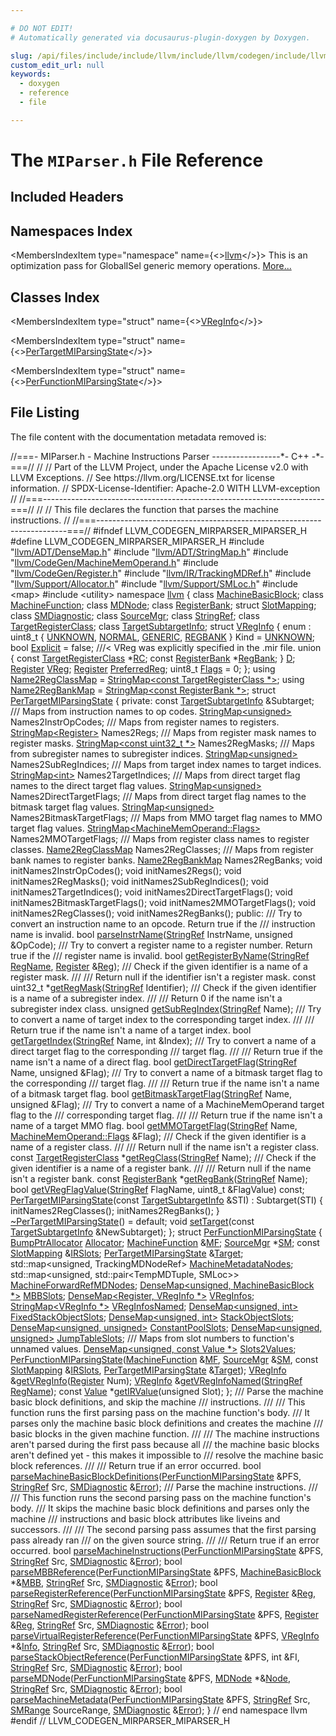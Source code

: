```yaml
---

# DO NOT EDIT!
# Automatically generated via docusaurus-plugin-doxygen by Doxygen.

slug: /api/files/include/include/llvm/include/llvm/codegen/include/llvm/codegen/mirparser/miparser-h
custom_edit_url: null
keywords:
  - doxygen
  - reference
  - file

---
```





# The `MIParser.h` File Reference

<DoxygenPage pluginConfig={pluginConfig}>



## Included Headers

<IncludesList>
<IncludesListItem
  filePath="llvm/ADT/DenseMap.h"
  permalink="/docs/api/files/include/include/llvm/include/llvm/adt/densemap-h"
  isLocal="true" />
<IncludesListItem
  filePath="llvm/ADT/StringMap.h"
  permalink="/docs/api/files/include/include/llvm/include/llvm/adt/stringmap-h"
  isLocal="true" />
<IncludesListItem
  filePath="llvm/CodeGen/MachineMemOperand.h"
  permalink="/docs/api/files/include/include/llvm/include/llvm/codegen/machinememoperand-h"
  isLocal="true" />
<IncludesListItem
  filePath="llvm/CodeGen/Register.h"
  permalink="/docs/api/files/include/include/llvm/include/llvm/codegen/register-h"
  isLocal="true" />
<IncludesListItem
  filePath="llvm/IR/TrackingMDRef.h"
  permalink="/docs/api/files/include/include/llvm/include/llvm/ir/trackingmdref-h"
  isLocal="true" />
<IncludesListItem
  filePath="llvm/Support/Allocator.h"
  permalink="/docs/api/files/include/include/llvm/include/llvm/support/allocator-h"
  isLocal="true" />
<IncludesListItem
  filePath="llvm/Support/SMLoc.h"
  permalink="/docs/api/files/include/include/llvm/include/llvm/support/smloc-h"
  isLocal="true" />
<IncludesListItem
  filePath="map"
  permalink=""
  isLocal="false" />
<IncludesListItem
  filePath="utility"
  permalink=""
  isLocal="false" />
</IncludesList>

## Namespaces Index

<MembersIndex>

<MembersIndexItem
  type="namespace"
  name={<><a href="/docs/api/namespaces/llvm">llvm</a></>}>
This is an optimization pass for GlobalISel generic memory operations. <a href="/docs/api/namespaces/llvm/#details">More...</a>
</MembersIndexItem>

</MembersIndex>

## Classes Index

<MembersIndex>

<MembersIndexItem
  type="struct"
  name={<><a href="/docs/api/structs/llvm/vreginfo">VRegInfo</a></>}>
</MembersIndexItem>

<MembersIndexItem
  type="struct"
  name={<><a href="/docs/api/structs/llvm/pertargetmiparsingstate">PerTargetMIParsingState</a></>}>
</MembersIndexItem>

<MembersIndexItem
  type="struct"
  name={<><a href="/docs/api/structs/llvm/perfunctionmiparsingstate">PerFunctionMIParsingState</a></>}>
</MembersIndexItem>

</MembersIndex>


## File Listing

The file content with the documentation metadata removed is:

<ProgramListing>

<Link id="l00001" /><CodeLine lineNumber="1"><Highlight kind="comment">//===- MIParser.h - Machine Instructions Parser -----------------&#42;- C++ -&#42;-===//</Highlight><Highlight kind="normal"></Highlight></CodeLine>
<Link id="l00002" /><CodeLine lineNumber="2"><Highlight kind="normal"></Highlight><Highlight kind="comment">//</Highlight><Highlight kind="normal"></Highlight></CodeLine>
<Link id="l00003" /><CodeLine lineNumber="3"><Highlight kind="normal"></Highlight><Highlight kind="comment">// Part of the LLVM Project, under the Apache License v2.0 with LLVM Exceptions.</Highlight><Highlight kind="normal"></Highlight></CodeLine>
<Link id="l00004" /><CodeLine lineNumber="4"><Highlight kind="normal"></Highlight><Highlight kind="comment">// See https://llvm.org/LICENSE.txt for license information.</Highlight><Highlight kind="normal"></Highlight></CodeLine>
<Link id="l00005" /><CodeLine lineNumber="5"><Highlight kind="normal"></Highlight><Highlight kind="comment">// SPDX-License-Identifier: Apache-2.0 WITH LLVM-exception</Highlight><Highlight kind="normal"></Highlight></CodeLine>
<Link id="l00006" /><CodeLine lineNumber="6"><Highlight kind="normal"></Highlight><Highlight kind="comment">//</Highlight><Highlight kind="normal"></Highlight></CodeLine>
<Link id="l00007" /><CodeLine lineNumber="7"><Highlight kind="normal"></Highlight><Highlight kind="comment">//===----------------------------------------------------------------------===//</Highlight><Highlight kind="normal"></Highlight></CodeLine>
<Link id="l00008" /><CodeLine lineNumber="8"><Highlight kind="normal"></Highlight><Highlight kind="comment">//</Highlight><Highlight kind="normal"></Highlight></CodeLine>
<Link id="l00009" /><CodeLine lineNumber="9"><Highlight kind="normal"></Highlight><Highlight kind="comment">// This file declares the function that parses the machine instructions.</Highlight><Highlight kind="normal"></Highlight></CodeLine>
<Link id="l00010" /><CodeLine lineNumber="10"><Highlight kind="normal"></Highlight><Highlight kind="comment">//</Highlight><Highlight kind="normal"></Highlight></CodeLine>
<Link id="l00011" /><CodeLine lineNumber="11"><Highlight kind="normal"></Highlight><Highlight kind="comment">//===----------------------------------------------------------------------===//</Highlight><Highlight kind="normal"></Highlight></CodeLine>
<Link id="l00012" /><CodeLine lineNumber="12"><Highlight kind="normal"></Highlight></CodeLine>
<Link id="l00013" /><CodeLine lineNumber="13"><Highlight kind="normal"></Highlight><Highlight kind="preprocessor">#ifndef LLVM&#95;CODEGEN&#95;MIRPARSER&#95;MIPARSER&#95;H</Highlight><Highlight kind="normal"></Highlight></CodeLine>
<Link id="l00014" /><CodeLine lineNumber="14"><Highlight kind="normal"></Highlight><Highlight kind="preprocessor">#define LLVM&#95;CODEGEN&#95;MIRPARSER&#95;MIPARSER&#95;H</Highlight><Highlight kind="normal"></Highlight></CodeLine>
<Link id="l00015" /><CodeLine lineNumber="15"><Highlight kind="normal"></Highlight></CodeLine>
<Link id="l00016" /><CodeLine lineNumber="16"><Highlight kind="normal"></Highlight><Highlight kind="preprocessor">#include &quot;<a href="/docs/api/files/include/include/llvm/include/llvm/adt/densemap-h">llvm/ADT/DenseMap.h</a>&quot;</Highlight><Highlight kind="normal"></Highlight></CodeLine>
<Link id="l00017" /><CodeLine lineNumber="17"><Highlight kind="normal"></Highlight><Highlight kind="preprocessor">#include &quot;<a href="/docs/api/files/include/include/llvm/include/llvm/adt/stringmap-h">llvm/ADT/StringMap.h</a>&quot;</Highlight><Highlight kind="normal"></Highlight></CodeLine>
<Link id="l00018" /><CodeLine lineNumber="18"><Highlight kind="normal"></Highlight><Highlight kind="preprocessor">#include &quot;<a href="/docs/api/files/include/include/llvm/include/llvm/codegen/machinememoperand-h">llvm/CodeGen/MachineMemOperand.h</a>&quot;</Highlight><Highlight kind="normal"></Highlight></CodeLine>
<Link id="l00019" /><CodeLine lineNumber="19"><Highlight kind="normal"></Highlight><Highlight kind="preprocessor">#include &quot;<a href="/docs/api/files/include/include/llvm/include/llvm/codegen/register-h">llvm/CodeGen/Register.h</a>&quot;</Highlight><Highlight kind="normal"></Highlight></CodeLine>
<Link id="l00020" /><CodeLine lineNumber="20"><Highlight kind="normal"></Highlight><Highlight kind="preprocessor">#include &quot;<a href="/docs/api/files/include/include/llvm/include/llvm/ir/trackingmdref-h">llvm/IR/TrackingMDRef.h</a>&quot;</Highlight><Highlight kind="normal"></Highlight></CodeLine>
<Link id="l00021" /><CodeLine lineNumber="21"><Highlight kind="normal"></Highlight><Highlight kind="preprocessor">#include &quot;<a href="/docs/api/files/include/include/llvm/include/llvm/support/allocator-h">llvm/Support/Allocator.h</a>&quot;</Highlight><Highlight kind="normal"></Highlight></CodeLine>
<Link id="l00022" /><CodeLine lineNumber="22"><Highlight kind="normal"></Highlight><Highlight kind="preprocessor">#include &quot;<a href="/docs/api/files/include/include/llvm/include/llvm/support/smloc-h">llvm/Support/SMLoc.h</a>&quot;</Highlight><Highlight kind="normal"></Highlight></CodeLine>
<Link id="l00023" /><CodeLine lineNumber="23"><Highlight kind="normal"></Highlight><Highlight kind="preprocessor">#include &lt;map&gt;</Highlight><Highlight kind="normal"></Highlight></CodeLine>
<Link id="l00024" /><CodeLine lineNumber="24"><Highlight kind="normal"></Highlight><Highlight kind="preprocessor">#include &lt;utility&gt;</Highlight><Highlight kind="normal"></Highlight></CodeLine>
<Link id="l00025" /><CodeLine lineNumber="25"><Highlight kind="normal"></Highlight></CodeLine>
<Link id="l00026" /><CodeLine lineNumber="26"><Highlight kind="normal"></Highlight><Highlight kind="keyword">namespace </Highlight><Highlight kind="normal"><a href="/docs/api/namespaces/llvm">llvm</a> &#123;</Highlight></CodeLine>
<Link id="l00027" /><CodeLine lineNumber="27"><Highlight kind="normal"></Highlight></CodeLine>
<Link id="l00028" /><CodeLine lineNumber="28"><Highlight kind="normal"></Highlight><Highlight kind="keyword">class </Highlight><Highlight kind="normal"><a href="/docs/api/classes/llvm/machinebasicblock">MachineBasicBlock</a>;</Highlight></CodeLine>
<Link id="l00029" /><CodeLine lineNumber="29"><Highlight kind="normal"></Highlight><Highlight kind="keyword">class </Highlight><Highlight kind="normal"><a href="/docs/api/classes/llvm/machinefunction">MachineFunction</a>;</Highlight></CodeLine>
<Link id="l00030" /><CodeLine lineNumber="30"><Highlight kind="normal"></Highlight><Highlight kind="keyword">class </Highlight><Highlight kind="normal"><a href="/docs/api/classes/llvm/mdnode">MDNode</a>;</Highlight></CodeLine>
<Link id="l00031" /><CodeLine lineNumber="31"><Highlight kind="normal"></Highlight><Highlight kind="keyword">class </Highlight><Highlight kind="normal"><a href="/docs/api/classes/llvm/registerbank">RegisterBank</a>;</Highlight></CodeLine>
<Link id="l00032" /><CodeLine lineNumber="32"><Highlight kind="normal"></Highlight><Highlight kind="keyword">struct </Highlight><Highlight kind="normal"><a href="/docs/api/structs/llvm/slotmapping">SlotMapping</a>;</Highlight></CodeLine>
<Link id="l00033" /><CodeLine lineNumber="33"><Highlight kind="normal"></Highlight><Highlight kind="keyword">class </Highlight><Highlight kind="normal"><a href="/docs/api/classes/llvm/smdiagnostic">SMDiagnostic</a>;</Highlight></CodeLine>
<Link id="l00034" /><CodeLine lineNumber="34"><Highlight kind="normal"></Highlight><Highlight kind="keyword">class </Highlight><Highlight kind="normal"><a href="/docs/api/classes/llvm/sourcemgr">SourceMgr</a>;</Highlight></CodeLine>
<Link id="l00035" /><CodeLine lineNumber="35"><Highlight kind="normal"></Highlight><Highlight kind="keyword">class </Highlight><Highlight kind="normal"><a href="/docs/api/classes/llvm/stringref">StringRef</a>;</Highlight></CodeLine>
<Link id="l00036" /><CodeLine lineNumber="36"><Highlight kind="normal"></Highlight><Highlight kind="keyword">class </Highlight><Highlight kind="normal"><a href="/docs/api/classes/llvm/targetregisterclass">TargetRegisterClass</a>;</Highlight></CodeLine>
<Link id="l00037" /><CodeLine lineNumber="37"><Highlight kind="normal"></Highlight><Highlight kind="keyword">class </Highlight><Highlight kind="normal"><a href="/docs/api/classes/llvm/targetsubtargetinfo">TargetSubtargetInfo</a>;</Highlight></CodeLine>
<Link id="l00038" /><CodeLine lineNumber="38"><Highlight kind="normal"></Highlight></CodeLine>
<Link id="l00039" /><CodeLine lineNumber="39" lineLink="/docs/api/structs/llvm/vreginfo"><Highlight kind="normal"></Highlight><Highlight kind="keyword">struct </Highlight><Highlight kind="normal"><a href="/docs/api/structs/llvm/vreginfo">VRegInfo</a> &#123;</Highlight></CodeLine>
<Link id="l00040" /><CodeLine lineNumber="40" lineLink="/docs/api/structs/llvm/vreginfo/#a8408a547dab7a555dbb2ec921a944141a5eaad4d1be16bfba57c6b97de5a674e9"><Highlight kind="normal">  enum : uint8&#95;t &#123; <a href="/docs/api/structs/llvm/vreginfo/#a8408a547dab7a555dbb2ec921a944141a592454c2980a78a8164c4d7514b9f4bb">UNKNOWN</a>, <a href="/docs/api/structs/llvm/vreginfo/#a8408a547dab7a555dbb2ec921a944141a83465f4ee6489afc731340ed6c9c99b6">NORMAL</a>, <a href="/docs/api/structs/llvm/vreginfo/#a8408a547dab7a555dbb2ec921a944141a5eaad4d1be16bfba57c6b97de5a674e9">GENERIC</a>, <a href="/docs/api/structs/llvm/vreginfo/#a8408a547dab7a555dbb2ec921a944141ad412f0f8ee146367d4b0ca7e1681e269">REGBANK</a> &#125; Kind = <a href="/docs/api/structs/llvm/vreginfo/#a8408a547dab7a555dbb2ec921a944141a592454c2980a78a8164c4d7514b9f4bb">UNKNOWN</a>;</Highlight></CodeLine>
<Link id="l00041" /><CodeLine lineNumber="41" lineLink="/docs/api/structs/llvm/vreginfo/#ae9b9c8bbcce12ed13366770a1b93abbc"><Highlight kind="normal">  </Highlight><Highlight kind="keywordtype">bool</Highlight><Highlight kind="normal"> <a href="/docs/api/structs/llvm/vreginfo/#ae9b9c8bbcce12ed13366770a1b93abbc">Explicit</a> = </Highlight><Highlight kind="keyword">false</Highlight><Highlight kind="normal">; </Highlight><Highlight kind="comment">///&lt; VReg was explicitly specified in the .mir file.</Highlight><Highlight kind="normal"></Highlight></CodeLine>
<Link id="l00042" /><CodeLine lineNumber="42"><Highlight kind="normal">  </Highlight><Highlight kind="keyword">union </Highlight><Highlight kind="normal">&#123;</Highlight></CodeLine>
<Link id="l00043" /><CodeLine lineNumber="43" lineLink="/docs/api/structs/llvm/vreginfo/#a89dadf7c712dba8f5b3a53d335e3fbdf"><Highlight kind="normal">    </Highlight><Highlight kind="keyword">const</Highlight><Highlight kind="normal"> <a href="/docs/api/classes/llvm/targetregisterclass">TargetRegisterClass</a> &#42;<a href="/docs/api/structs/llvm/vreginfo/#a89dadf7c712dba8f5b3a53d335e3fbdf">RC</a>;</Highlight></CodeLine>
<Link id="l00044" /><CodeLine lineNumber="44" lineLink="/docs/api/structs/llvm/vreginfo/#a0fa0a3c66ad183cc749694fbc6bf43cc"><Highlight kind="normal">    </Highlight><Highlight kind="keyword">const</Highlight><Highlight kind="normal"> <a href="/docs/api/classes/llvm/registerbank">RegisterBank</a> &#42;<a href="/docs/api/structs/llvm/vreginfo/#a0fa0a3c66ad183cc749694fbc6bf43cc">RegBank</a>;</Highlight></CodeLine>
<Link id="l00045" /><CodeLine lineNumber="45" lineLink="/docs/api/structs/llvm/vreginfo/#a1d8ba1519a79ca152421c052c0c4ac3e"><Highlight kind="normal">  &#125; <a href="/docs/api/files/lib/lib/ir/builtingcs-cpp/#a6a9f043784cf87001c84980afa76da82">D</a>;</Highlight></CodeLine>
<Link id="l00046" /><CodeLine lineNumber="46" lineLink="/docs/api/structs/llvm/vreginfo/#ab6ce1c2de1091462eb4e63b760b03bed"><Highlight kind="normal">  <a href="/docs/api/classes/llvm/register">Register</a> <a href="/docs/api/structs/llvm/vreginfo/#ab6ce1c2de1091462eb4e63b760b03bed">VReg</a>;</Highlight></CodeLine>
<Link id="l00047" /><CodeLine lineNumber="47" lineLink="/docs/api/structs/llvm/vreginfo/#a8f279f3ffa7234c8d612df80dc4ea40d"><Highlight kind="normal">  <a href="/docs/api/classes/llvm/register">Register</a> <a href="/docs/api/structs/llvm/vreginfo/#a8f279f3ffa7234c8d612df80dc4ea40d">PreferredReg</a>;</Highlight></CodeLine>
<Link id="l00048" /><CodeLine lineNumber="48" lineLink="/docs/api/structs/llvm/vreginfo/#afe50c242492350c086b81f195bcddfb0"><Highlight kind="normal">  uint8&#95;t <a href="/docs/api/structs/llvm/vreginfo/#afe50c242492350c086b81f195bcddfb0">Flags</a> = 0;</Highlight></CodeLine>
<Link id="l00049" /><CodeLine lineNumber="49"><Highlight kind="normal">&#125;;</Highlight></CodeLine>
<Link id="l00050" /><CodeLine lineNumber="50"><Highlight kind="normal"></Highlight></CodeLine>
<Link id="l00051" /><CodeLine lineNumber="51" lineLink="/docs/api/namespaces/llvm/#a7bacc8d5a59e538bf56a0d5302e8d4f8"><Highlight kind="normal"></Highlight><Highlight kind="keyword">using </Highlight><Highlight kind="normal"><a href="/docs/api/namespaces/llvm/#a7bacc8d5a59e538bf56a0d5302e8d4f8">Name2RegClassMap</a> = <a href="/docs/api/classes/llvm/stringmap">StringMap&lt;const TargetRegisterClass &#42;&gt;</a>;</Highlight></CodeLine>
<Link id="l00052" /><CodeLine lineNumber="52" lineLink="/docs/api/namespaces/llvm/#a9d33b0321d2086e9eae38bc034d87720"><Highlight kind="normal"></Highlight><Highlight kind="keyword">using </Highlight><Highlight kind="normal"><a href="/docs/api/namespaces/llvm/#a9d33b0321d2086e9eae38bc034d87720">Name2RegBankMap</a> = <a href="/docs/api/classes/llvm/stringmap">StringMap&lt;const RegisterBank &#42;&gt;</a>;</Highlight></CodeLine>
<Link id="l00053" /><CodeLine lineNumber="53"><Highlight kind="normal"></Highlight></CodeLine>
<Link id="l00054" /><CodeLine lineNumber="54" lineLink="/docs/api/structs/llvm/pertargetmiparsingstate"><Highlight kind="normal"></Highlight><Highlight kind="keyword">struct </Highlight><Highlight kind="normal"><a href="/docs/api/structs/llvm/pertargetmiparsingstate/#a110fef56a9ffda200de8c38c522ae0ba">PerTargetMIParsingState</a> &#123;</Highlight></CodeLine>
<Link id="l00055" /><CodeLine lineNumber="55"><Highlight kind="normal"></Highlight><Highlight kind="keyword">private</Highlight><Highlight kind="normal">:</Highlight></CodeLine>
<Link id="l00056" /><CodeLine lineNumber="56"><Highlight kind="normal">  </Highlight><Highlight kind="keyword">const</Highlight><Highlight kind="normal"> <a href="/docs/api/classes/llvm/targetsubtargetinfo">TargetSubtargetInfo</a> &amp;Subtarget;</Highlight></CodeLine>
<Link id="l00057" /><CodeLine lineNumber="57"><Highlight kind="normal"></Highlight><Highlight kind="comment"></Highlight></CodeLine>
<Link id="l00058" /><CodeLine lineNumber="58"><Highlight kind="comment">  /// Maps from instruction names to op codes.</Highlight><Highlight kind="normal"></Highlight></CodeLine>
<Link id="l00059" /><CodeLine lineNumber="59"><Highlight kind="normal">  <a href="/docs/api/classes/llvm/stringmap">StringMap&lt;unsigned&gt;</a> Names2InstrOpCodes;</Highlight></CodeLine>
<Link id="l00060" /><CodeLine lineNumber="60"><Highlight kind="normal"></Highlight><Highlight kind="comment"></Highlight></CodeLine>
<Link id="l00061" /><CodeLine lineNumber="61"><Highlight kind="comment">  /// Maps from register names to registers.</Highlight><Highlight kind="normal"></Highlight></CodeLine>
<Link id="l00062" /><CodeLine lineNumber="62"><Highlight kind="normal">  <a href="/docs/api/classes/llvm/stringmap">StringMap&lt;Register&gt;</a> Names2Regs;</Highlight></CodeLine>
<Link id="l00063" /><CodeLine lineNumber="63"><Highlight kind="normal"></Highlight><Highlight kind="comment"></Highlight></CodeLine>
<Link id="l00064" /><CodeLine lineNumber="64"><Highlight kind="comment">  /// Maps from register mask names to register masks.</Highlight><Highlight kind="normal"></Highlight></CodeLine>
<Link id="l00065" /><CodeLine lineNumber="65"><Highlight kind="normal">  <a href="/docs/api/classes/llvm/stringmap">StringMap&lt;const uint32&#95;t &#42;&gt;</a> Names2RegMasks;</Highlight></CodeLine>
<Link id="l00066" /><CodeLine lineNumber="66"><Highlight kind="normal"></Highlight><Highlight kind="comment"></Highlight></CodeLine>
<Link id="l00067" /><CodeLine lineNumber="67"><Highlight kind="comment">  /// Maps from subregister names to subregister indices.</Highlight><Highlight kind="normal"></Highlight></CodeLine>
<Link id="l00068" /><CodeLine lineNumber="68"><Highlight kind="normal">  <a href="/docs/api/classes/llvm/stringmap">StringMap&lt;unsigned&gt;</a> Names2SubRegIndices;</Highlight></CodeLine>
<Link id="l00069" /><CodeLine lineNumber="69"><Highlight kind="normal"></Highlight><Highlight kind="comment"></Highlight></CodeLine>
<Link id="l00070" /><CodeLine lineNumber="70"><Highlight kind="comment">  /// Maps from target index names to target indices.</Highlight><Highlight kind="normal"></Highlight></CodeLine>
<Link id="l00071" /><CodeLine lineNumber="71"><Highlight kind="normal">  <a href="/docs/api/classes/llvm/stringmap">StringMap&lt;int&gt;</a> Names2TargetIndices;</Highlight></CodeLine>
<Link id="l00072" /><CodeLine lineNumber="72"><Highlight kind="normal"></Highlight><Highlight kind="comment"></Highlight></CodeLine>
<Link id="l00073" /><CodeLine lineNumber="73"><Highlight kind="comment">  /// Maps from direct target flag names to the direct target flag values.</Highlight><Highlight kind="normal"></Highlight></CodeLine>
<Link id="l00074" /><CodeLine lineNumber="74"><Highlight kind="normal">  <a href="/docs/api/classes/llvm/stringmap">StringMap&lt;unsigned&gt;</a> Names2DirectTargetFlags;</Highlight></CodeLine>
<Link id="l00075" /><CodeLine lineNumber="75"><Highlight kind="normal"></Highlight><Highlight kind="comment"></Highlight></CodeLine>
<Link id="l00076" /><CodeLine lineNumber="76"><Highlight kind="comment">  /// Maps from direct target flag names to the bitmask target flag values.</Highlight><Highlight kind="normal"></Highlight></CodeLine>
<Link id="l00077" /><CodeLine lineNumber="77"><Highlight kind="normal">  <a href="/docs/api/classes/llvm/stringmap">StringMap&lt;unsigned&gt;</a> Names2BitmaskTargetFlags;</Highlight></CodeLine>
<Link id="l00078" /><CodeLine lineNumber="78"><Highlight kind="normal"></Highlight><Highlight kind="comment"></Highlight></CodeLine>
<Link id="l00079" /><CodeLine lineNumber="79"><Highlight kind="comment">  /// Maps from MMO target flag names to MMO target flag values.</Highlight><Highlight kind="normal"></Highlight></CodeLine>
<Link id="l00080" /><CodeLine lineNumber="80"><Highlight kind="normal">  <a href="/docs/api/classes/llvm/stringmap">StringMap&lt;MachineMemOperand::Flags&gt;</a> Names2MMOTargetFlags;</Highlight></CodeLine>
<Link id="l00081" /><CodeLine lineNumber="81"><Highlight kind="normal"></Highlight><Highlight kind="comment"></Highlight></CodeLine>
<Link id="l00082" /><CodeLine lineNumber="82"><Highlight kind="comment">  /// Maps from register class names to register classes.</Highlight><Highlight kind="normal"></Highlight></CodeLine>
<Link id="l00083" /><CodeLine lineNumber="83"><Highlight kind="normal">  <a href="/docs/api/namespaces/llvm/#a7bacc8d5a59e538bf56a0d5302e8d4f8">Name2RegClassMap</a> Names2RegClasses;</Highlight></CodeLine>
<Link id="l00084" /><CodeLine lineNumber="84"><Highlight kind="normal"></Highlight><Highlight kind="comment"></Highlight></CodeLine>
<Link id="l00085" /><CodeLine lineNumber="85"><Highlight kind="comment">  /// Maps from register bank names to register banks.</Highlight><Highlight kind="normal"></Highlight></CodeLine>
<Link id="l00086" /><CodeLine lineNumber="86"><Highlight kind="normal">  <a href="/docs/api/namespaces/llvm/#a9d33b0321d2086e9eae38bc034d87720">Name2RegBankMap</a> Names2RegBanks;</Highlight></CodeLine>
<Link id="l00087" /><CodeLine lineNumber="87"><Highlight kind="normal"></Highlight></CodeLine>
<Link id="l00088" /><CodeLine lineNumber="88"><Highlight kind="normal">  </Highlight><Highlight kind="keywordtype">void</Highlight><Highlight kind="normal"> initNames2InstrOpCodes();</Highlight></CodeLine>
<Link id="l00089" /><CodeLine lineNumber="89"><Highlight kind="normal">  </Highlight><Highlight kind="keywordtype">void</Highlight><Highlight kind="normal"> initNames2Regs();</Highlight></CodeLine>
<Link id="l00090" /><CodeLine lineNumber="90"><Highlight kind="normal">  </Highlight><Highlight kind="keywordtype">void</Highlight><Highlight kind="normal"> initNames2RegMasks();</Highlight></CodeLine>
<Link id="l00091" /><CodeLine lineNumber="91"><Highlight kind="normal">  </Highlight><Highlight kind="keywordtype">void</Highlight><Highlight kind="normal"> initNames2SubRegIndices();</Highlight></CodeLine>
<Link id="l00092" /><CodeLine lineNumber="92"><Highlight kind="normal">  </Highlight><Highlight kind="keywordtype">void</Highlight><Highlight kind="normal"> initNames2TargetIndices();</Highlight></CodeLine>
<Link id="l00093" /><CodeLine lineNumber="93"><Highlight kind="normal">  </Highlight><Highlight kind="keywordtype">void</Highlight><Highlight kind="normal"> initNames2DirectTargetFlags();</Highlight></CodeLine>
<Link id="l00094" /><CodeLine lineNumber="94"><Highlight kind="normal">  </Highlight><Highlight kind="keywordtype">void</Highlight><Highlight kind="normal"> initNames2BitmaskTargetFlags();</Highlight></CodeLine>
<Link id="l00095" /><CodeLine lineNumber="95"><Highlight kind="normal">  </Highlight><Highlight kind="keywordtype">void</Highlight><Highlight kind="normal"> initNames2MMOTargetFlags();</Highlight></CodeLine>
<Link id="l00096" /><CodeLine lineNumber="96"><Highlight kind="normal"></Highlight></CodeLine>
<Link id="l00097" /><CodeLine lineNumber="97"><Highlight kind="normal">  </Highlight><Highlight kind="keywordtype">void</Highlight><Highlight kind="normal"> initNames2RegClasses();</Highlight></CodeLine>
<Link id="l00098" /><CodeLine lineNumber="98"><Highlight kind="normal">  </Highlight><Highlight kind="keywordtype">void</Highlight><Highlight kind="normal"> initNames2RegBanks();</Highlight></CodeLine>
<Link id="l00099" /><CodeLine lineNumber="99"><Highlight kind="normal"></Highlight></CodeLine>
<Link id="l00100" /><CodeLine lineNumber="100"><Highlight kind="normal"></Highlight><Highlight kind="keyword">public</Highlight><Highlight kind="normal">:</Highlight><Highlight kind="comment"></Highlight></CodeLine>
<Link id="l00101" /><CodeLine lineNumber="101"><Highlight kind="comment">  /// Try to convert an instruction name to an opcode. Return true if the</Highlight></CodeLine>
<Link id="l00102" /><CodeLine lineNumber="102"><Highlight kind="comment">  /// instruction name is invalid.</Highlight><Highlight kind="normal"></Highlight></CodeLine>
<Link id="l00103" /><CodeLine lineNumber="103"><Highlight kind="normal">  </Highlight><Highlight kind="keywordtype">bool</Highlight><Highlight kind="normal"> <a href="/docs/api/structs/llvm/pertargetmiparsingstate/#a58fcdfbb2ea007bec977063e26ae4bad">parseInstrName</a>(<a href="/docs/api/classes/llvm/stringref">StringRef</a> InstrName, </Highlight><Highlight kind="keywordtype">unsigned</Highlight><Highlight kind="normal"> &amp;OpCode);</Highlight></CodeLine>
<Link id="l00104" /><CodeLine lineNumber="104"><Highlight kind="normal"></Highlight><Highlight kind="comment"></Highlight></CodeLine>
<Link id="l00105" /><CodeLine lineNumber="105"><Highlight kind="comment">  /// Try to convert a register name to a register number. Return true if the</Highlight></CodeLine>
<Link id="l00106" /><CodeLine lineNumber="106"><Highlight kind="comment">  /// register name is invalid.</Highlight><Highlight kind="normal"></Highlight></CodeLine>
<Link id="l00107" /><CodeLine lineNumber="107"><Highlight kind="normal">  </Highlight><Highlight kind="keywordtype">bool</Highlight><Highlight kind="normal"> <a href="/docs/api/structs/llvm/pertargetmiparsingstate/#a95472d93916b6dd85bf2aa50d2caa68b">getRegisterByName</a>(<a href="/docs/api/classes/llvm/stringref">StringRef</a> <a href="/docs/api/files/lib/lib/target/lib/target/ve/lvlgen-cpp/#a0a198e38a5def54ba58bebc655eda8e7">RegName</a>, <a href="/docs/api/classes/llvm/register">Register</a> &amp;<a href="/docs/api/files/lib/lib/codegen/machinesink-cpp/#a359e1ff26f6d466d927a61aae45b05c3">Reg</a>);</Highlight></CodeLine>
<Link id="l00108" /><CodeLine lineNumber="108"><Highlight kind="normal"></Highlight><Highlight kind="comment"></Highlight></CodeLine>
<Link id="l00109" /><CodeLine lineNumber="109"><Highlight kind="comment">  /// Check if the given identifier is a name of a register mask.</Highlight></CodeLine>
<Link id="l00110" /><CodeLine lineNumber="110"><Highlight kind="comment">  ///</Highlight></CodeLine>
<Link id="l00111" /><CodeLine lineNumber="111"><Highlight kind="comment">  /// Return null if the identifier isn&#39;t a register mask.</Highlight><Highlight kind="normal"></Highlight></CodeLine>
<Link id="l00112" /><CodeLine lineNumber="112"><Highlight kind="normal">  </Highlight><Highlight kind="keyword">const</Highlight><Highlight kind="normal"> uint32&#95;t &#42;<a href="/docs/api/structs/llvm/pertargetmiparsingstate/#aba0fdbc5174b6a181b515b4ef0d63f07">getRegMask</a>(<a href="/docs/api/classes/llvm/stringref">StringRef</a> Identifier);</Highlight></CodeLine>
<Link id="l00113" /><CodeLine lineNumber="113"><Highlight kind="normal"></Highlight><Highlight kind="comment"></Highlight></CodeLine>
<Link id="l00114" /><CodeLine lineNumber="114"><Highlight kind="comment">  /// Check if the given identifier is a name of a subregister index.</Highlight></CodeLine>
<Link id="l00115" /><CodeLine lineNumber="115"><Highlight kind="comment">  ///</Highlight></CodeLine>
<Link id="l00116" /><CodeLine lineNumber="116"><Highlight kind="comment">  /// Return 0 if the name isn&#39;t a subregister index class.</Highlight><Highlight kind="normal"></Highlight></CodeLine>
<Link id="l00117" /><CodeLine lineNumber="117"><Highlight kind="normal">  </Highlight><Highlight kind="keywordtype">unsigned</Highlight><Highlight kind="normal"> <a href="/docs/api/structs/llvm/pertargetmiparsingstate/#a6db2fb48a63448cec27b64f0a21569cc">getSubRegIndex</a>(<a href="/docs/api/classes/llvm/stringref">StringRef</a> Name);</Highlight></CodeLine>
<Link id="l00118" /><CodeLine lineNumber="118"><Highlight kind="normal"></Highlight><Highlight kind="comment"></Highlight></CodeLine>
<Link id="l00119" /><CodeLine lineNumber="119"><Highlight kind="comment">  /// Try to convert a name of target index to the corresponding target index.</Highlight></CodeLine>
<Link id="l00120" /><CodeLine lineNumber="120"><Highlight kind="comment">  ///</Highlight></CodeLine>
<Link id="l00121" /><CodeLine lineNumber="121"><Highlight kind="comment">  /// Return true if the name isn&#39;t a name of a target index.</Highlight><Highlight kind="normal"></Highlight></CodeLine>
<Link id="l00122" /><CodeLine lineNumber="122"><Highlight kind="normal">  </Highlight><Highlight kind="keywordtype">bool</Highlight><Highlight kind="normal"> <a href="/docs/api/structs/llvm/pertargetmiparsingstate/#a7a6be6c9c3aa7d2533fba0a3e94bfd27">getTargetIndex</a>(<a href="/docs/api/classes/llvm/stringref">StringRef</a> Name, </Highlight><Highlight kind="keywordtype">int</Highlight><Highlight kind="normal"> &amp;Index);</Highlight></CodeLine>
<Link id="l00123" /><CodeLine lineNumber="123"><Highlight kind="normal"></Highlight><Highlight kind="comment"></Highlight></CodeLine>
<Link id="l00124" /><CodeLine lineNumber="124"><Highlight kind="comment">  /// Try to convert a name of a direct target flag to the corresponding</Highlight></CodeLine>
<Link id="l00125" /><CodeLine lineNumber="125"><Highlight kind="comment">  /// target flag.</Highlight></CodeLine>
<Link id="l00126" /><CodeLine lineNumber="126"><Highlight kind="comment">  ///</Highlight></CodeLine>
<Link id="l00127" /><CodeLine lineNumber="127"><Highlight kind="comment">  /// Return true if the name isn&#39;t a name of a direct flag.</Highlight><Highlight kind="normal"></Highlight></CodeLine>
<Link id="l00128" /><CodeLine lineNumber="128"><Highlight kind="normal">  </Highlight><Highlight kind="keywordtype">bool</Highlight><Highlight kind="normal"> <a href="/docs/api/structs/llvm/pertargetmiparsingstate/#a1e43ba9e34316da9ce33ba2a9af72ef9">getDirectTargetFlag</a>(<a href="/docs/api/classes/llvm/stringref">StringRef</a> Name, </Highlight><Highlight kind="keywordtype">unsigned</Highlight><Highlight kind="normal"> &amp;Flag);</Highlight></CodeLine>
<Link id="l00129" /><CodeLine lineNumber="129"><Highlight kind="normal"></Highlight><Highlight kind="comment"></Highlight></CodeLine>
<Link id="l00130" /><CodeLine lineNumber="130"><Highlight kind="comment">  /// Try to convert a name of a bitmask target flag to the corresponding</Highlight></CodeLine>
<Link id="l00131" /><CodeLine lineNumber="131"><Highlight kind="comment">  /// target flag.</Highlight></CodeLine>
<Link id="l00132" /><CodeLine lineNumber="132"><Highlight kind="comment">  ///</Highlight></CodeLine>
<Link id="l00133" /><CodeLine lineNumber="133"><Highlight kind="comment">  /// Return true if the name isn&#39;t a name of a bitmask target flag.</Highlight><Highlight kind="normal"></Highlight></CodeLine>
<Link id="l00134" /><CodeLine lineNumber="134"><Highlight kind="normal">  </Highlight><Highlight kind="keywordtype">bool</Highlight><Highlight kind="normal"> <a href="/docs/api/structs/llvm/pertargetmiparsingstate/#aa5dc418ba1f52e0acab7368f301c5f3e">getBitmaskTargetFlag</a>(<a href="/docs/api/classes/llvm/stringref">StringRef</a> Name, </Highlight><Highlight kind="keywordtype">unsigned</Highlight><Highlight kind="normal"> &amp;Flag);</Highlight></CodeLine>
<Link id="l00135" /><CodeLine lineNumber="135"><Highlight kind="normal"></Highlight><Highlight kind="comment"></Highlight></CodeLine>
<Link id="l00136" /><CodeLine lineNumber="136"><Highlight kind="comment">  /// Try to convert a name of a MachineMemOperand target flag to the</Highlight></CodeLine>
<Link id="l00137" /><CodeLine lineNumber="137"><Highlight kind="comment">  /// corresponding target flag.</Highlight></CodeLine>
<Link id="l00138" /><CodeLine lineNumber="138"><Highlight kind="comment">  ///</Highlight></CodeLine>
<Link id="l00139" /><CodeLine lineNumber="139"><Highlight kind="comment">  /// Return true if the name isn&#39;t a name of a target MMO flag.</Highlight><Highlight kind="normal"></Highlight></CodeLine>
<Link id="l00140" /><CodeLine lineNumber="140"><Highlight kind="normal">  </Highlight><Highlight kind="keywordtype">bool</Highlight><Highlight kind="normal"> <a href="/docs/api/structs/llvm/pertargetmiparsingstate/#a9ae34bfda1a99fd2b73507962609f35f">getMMOTargetFlag</a>(<a href="/docs/api/classes/llvm/stringref">StringRef</a> Name, <a href="/docs/api/classes/llvm/machinememoperand/#aaa2020e47e35179234b9ea27d555b2dd">MachineMemOperand::Flags</a> &amp;Flag);</Highlight></CodeLine>
<Link id="l00141" /><CodeLine lineNumber="141"><Highlight kind="normal"></Highlight><Highlight kind="comment"></Highlight></CodeLine>
<Link id="l00142" /><CodeLine lineNumber="142"><Highlight kind="comment">  /// Check if the given identifier is a name of a register class.</Highlight></CodeLine>
<Link id="l00143" /><CodeLine lineNumber="143"><Highlight kind="comment">  ///</Highlight></CodeLine>
<Link id="l00144" /><CodeLine lineNumber="144"><Highlight kind="comment">  /// Return null if the name isn&#39;t a register class.</Highlight><Highlight kind="normal"></Highlight></CodeLine>
<Link id="l00145" /><CodeLine lineNumber="145"><Highlight kind="normal">  </Highlight><Highlight kind="keyword">const</Highlight><Highlight kind="normal"> <a href="/docs/api/classes/llvm/targetregisterclass">TargetRegisterClass</a> &#42;<a href="/docs/api/structs/llvm/pertargetmiparsingstate/#aaffcb5e6613df59599c60744d9068763">getRegClass</a>(<a href="/docs/api/classes/llvm/stringref">StringRef</a> Name);</Highlight></CodeLine>
<Link id="l00146" /><CodeLine lineNumber="146"><Highlight kind="normal"></Highlight><Highlight kind="comment"></Highlight></CodeLine>
<Link id="l00147" /><CodeLine lineNumber="147"><Highlight kind="comment">  /// Check if the given identifier is a name of a register bank.</Highlight></CodeLine>
<Link id="l00148" /><CodeLine lineNumber="148"><Highlight kind="comment">  ///</Highlight></CodeLine>
<Link id="l00149" /><CodeLine lineNumber="149"><Highlight kind="comment">  /// Return null if the name isn&#39;t a register bank.</Highlight><Highlight kind="normal"></Highlight></CodeLine>
<Link id="l00150" /><CodeLine lineNumber="150"><Highlight kind="normal">  </Highlight><Highlight kind="keyword">const</Highlight><Highlight kind="normal"> <a href="/docs/api/classes/llvm/registerbank">RegisterBank</a> &#42;<a href="/docs/api/structs/llvm/pertargetmiparsingstate/#a4065a0bac3dafefdab329220a9d188c0">getRegBank</a>(<a href="/docs/api/classes/llvm/stringref">StringRef</a> Name);</Highlight></CodeLine>
<Link id="l00151" /><CodeLine lineNumber="151"><Highlight kind="normal"></Highlight></CodeLine>
<Link id="l00152" /><CodeLine lineNumber="152"><Highlight kind="normal">  </Highlight><Highlight kind="keywordtype">bool</Highlight><Highlight kind="normal"> <a href="/docs/api/structs/llvm/pertargetmiparsingstate/#a0352dc3d26218453c96382ceb3eeaa5f">getVRegFlagValue</a>(<a href="/docs/api/classes/llvm/stringref">StringRef</a> FlagName, uint8&#95;t &amp;FlagValue) </Highlight><Highlight kind="keyword">const</Highlight><Highlight kind="normal">;</Highlight></CodeLine>
<Link id="l00153" /><CodeLine lineNumber="153"><Highlight kind="normal"></Highlight></CodeLine>
<Link id="l00154" /><CodeLine lineNumber="154" lineLink="/docs/api/structs/llvm/pertargetmiparsingstate/#a110fef56a9ffda200de8c38c522ae0ba"><Highlight kind="normal">  <a href="/docs/api/structs/llvm/pertargetmiparsingstate/#a110fef56a9ffda200de8c38c522ae0ba">PerTargetMIParsingState</a>(</Highlight><Highlight kind="keyword">const</Highlight><Highlight kind="normal"> <a href="/docs/api/classes/llvm/targetsubtargetinfo">TargetSubtargetInfo</a> &amp;STI)</Highlight></CodeLine>
<Link id="l00155" /><CodeLine lineNumber="155"><Highlight kind="normal">    : Subtarget(STI) &#123;</Highlight></CodeLine>
<Link id="l00156" /><CodeLine lineNumber="156"><Highlight kind="normal">    initNames2RegClasses();</Highlight></CodeLine>
<Link id="l00157" /><CodeLine lineNumber="157"><Highlight kind="normal">    initNames2RegBanks();</Highlight></CodeLine>
<Link id="l00158" /><CodeLine lineNumber="158"><Highlight kind="normal">  &#125;</Highlight></CodeLine>
<Link id="l00159" /><CodeLine lineNumber="159"><Highlight kind="normal"></Highlight></CodeLine>
<Link id="l00160" /><CodeLine lineNumber="160" lineLink="/docs/api/structs/llvm/pertargetmiparsingstate/#a0194a1e206814454481171857a3fb75d"><Highlight kind="normal">  <a href="/docs/api/structs/llvm/pertargetmiparsingstate/#a0194a1e206814454481171857a3fb75d">~PerTargetMIParsingState</a>() = </Highlight><Highlight kind="keywordflow">default</Highlight><Highlight kind="normal">;</Highlight></CodeLine>
<Link id="l00161" /><CodeLine lineNumber="161"><Highlight kind="normal"></Highlight></CodeLine>
<Link id="l00162" /><CodeLine lineNumber="162"><Highlight kind="normal">  </Highlight><Highlight kind="keywordtype">void</Highlight><Highlight kind="normal"> <a href="/docs/api/structs/llvm/pertargetmiparsingstate/#a7b916e0d8212ca03bb45f5aa8df6bbe1">setTarget</a>(</Highlight><Highlight kind="keyword">const</Highlight><Highlight kind="normal"> <a href="/docs/api/classes/llvm/targetsubtargetinfo">TargetSubtargetInfo</a> &amp;NewSubtarget);</Highlight></CodeLine>
<Link id="l00163" /><CodeLine lineNumber="163"><Highlight kind="normal">&#125;;</Highlight></CodeLine>
<Link id="l00164" /><CodeLine lineNumber="164"><Highlight kind="normal"></Highlight></CodeLine>
<Link id="l00165" /><CodeLine lineNumber="165" lineLink="/docs/api/structs/llvm/perfunctionmiparsingstate"><Highlight kind="normal"></Highlight><Highlight kind="keyword">struct </Highlight><Highlight kind="normal"><a href="/docs/api/structs/llvm/perfunctionmiparsingstate/#aa3daa16706c91dbfe0794c2ff21f20ef">PerFunctionMIParsingState</a> &#123;</Highlight></CodeLine>
<Link id="l00166" /><CodeLine lineNumber="166" lineLink="/docs/api/structs/llvm/perfunctionmiparsingstate/#afc459f5bfde045e674bc383f253427d1"><Highlight kind="normal">  <a href="/docs/api/namespaces/llvm/#a8e612822d4ba7bb36c9c79582a567108">BumpPtrAllocator</a> <a href="/docs/api/structs/llvm/perfunctionmiparsingstate/#afc459f5bfde045e674bc383f253427d1">Allocator</a>;</Highlight></CodeLine>
<Link id="l00167" /><CodeLine lineNumber="167" lineLink="/docs/api/structs/llvm/perfunctionmiparsingstate/#ae7f8c6f160583712d2adaafb4cca24fe"><Highlight kind="normal">  <a href="/docs/api/classes/llvm/machinefunction">MachineFunction</a> &amp;<a href="/docs/api/structs/llvm/perfunctionmiparsingstate/#ae7f8c6f160583712d2adaafb4cca24fe">MF</a>;</Highlight></CodeLine>
<Link id="l00168" /><CodeLine lineNumber="168" lineLink="/docs/api/structs/llvm/perfunctionmiparsingstate/#a04c6eaa02b55eaf51e4b182bd0c640cb"><Highlight kind="normal">  <a href="/docs/api/classes/llvm/sourcemgr">SourceMgr</a> &#42;<a href="/docs/api/structs/llvm/perfunctionmiparsingstate/#a04c6eaa02b55eaf51e4b182bd0c640cb">SM</a>;</Highlight></CodeLine>
<Link id="l00169" /><CodeLine lineNumber="169" lineLink="/docs/api/structs/llvm/perfunctionmiparsingstate/#a29a0307a8247736e8fe65240c5c8b4d0"><Highlight kind="normal">  </Highlight><Highlight kind="keyword">const</Highlight><Highlight kind="normal"> <a href="/docs/api/structs/llvm/slotmapping">SlotMapping</a> &amp;<a href="/docs/api/structs/llvm/perfunctionmiparsingstate/#a29a0307a8247736e8fe65240c5c8b4d0">IRSlots</a>;</Highlight></CodeLine>
<Link id="l00170" /><CodeLine lineNumber="170" lineLink="/docs/api/structs/llvm/perfunctionmiparsingstate/#abfc43bb1d08a6af8915f5eb4b6211a24"><Highlight kind="normal">  <a href="/docs/api/structs/llvm/pertargetmiparsingstate">PerTargetMIParsingState</a> &amp;<a href="/docs/api/structs/llvm/perfunctionmiparsingstate/#abfc43bb1d08a6af8915f5eb4b6211a24">Target</a>;</Highlight></CodeLine>
<Link id="l00171" /><CodeLine lineNumber="171"><Highlight kind="normal"></Highlight></CodeLine>
<Link id="l00172" /><CodeLine lineNumber="172" lineLink="/docs/api/structs/llvm/perfunctionmiparsingstate/#a71a28de65ad4244111f7ad9e4965bf98"><Highlight kind="normal">  std::map&lt;unsigned, TrackingMDNodeRef&gt; <a href="/docs/api/structs/llvm/perfunctionmiparsingstate/#a71a28de65ad4244111f7ad9e4965bf98">MachineMetadataNodes</a>;</Highlight></CodeLine>
<Link id="l00173" /><CodeLine lineNumber="173" lineLink="/docs/api/structs/llvm/perfunctionmiparsingstate/#aae7833cc08e3b69a50ffa05d10e06348"><Highlight kind="normal">  std::map&lt;unsigned, std::pair&lt;TempMDTuple, SMLoc&gt;&gt; <a href="/docs/api/structs/llvm/perfunctionmiparsingstate/#aae7833cc08e3b69a50ffa05d10e06348">MachineForwardRefMDNodes</a>;</Highlight></CodeLine>
<Link id="l00174" /><CodeLine lineNumber="174"><Highlight kind="normal"></Highlight></CodeLine>
<Link id="l00175" /><CodeLine lineNumber="175" lineLink="/docs/api/structs/llvm/perfunctionmiparsingstate/#a62f25a77000d3c925fceea154f442559"><Highlight kind="normal">  <a href="/docs/api/classes/llvm/densemap">DenseMap&lt;unsigned, MachineBasicBlock &#42;&gt;</a> <a href="/docs/api/structs/llvm/perfunctionmiparsingstate/#a62f25a77000d3c925fceea154f442559">MBBSlots</a>;</Highlight></CodeLine>
<Link id="l00176" /><CodeLine lineNumber="176" lineLink="/docs/api/structs/llvm/perfunctionmiparsingstate/#af04a49c4719319a475237aa431d2c1ba"><Highlight kind="normal">  <a href="/docs/api/classes/llvm/densemap">DenseMap&lt;Register, VRegInfo &#42;&gt;</a> <a href="/docs/api/structs/llvm/perfunctionmiparsingstate/#af04a49c4719319a475237aa431d2c1ba">VRegInfos</a>;</Highlight></CodeLine>
<Link id="l00177" /><CodeLine lineNumber="177" lineLink="/docs/api/structs/llvm/perfunctionmiparsingstate/#a6c00589d8b2d82496406b0ceeb825d2a"><Highlight kind="normal">  <a href="/docs/api/classes/llvm/stringmap">StringMap&lt;VRegInfo &#42;&gt;</a> <a href="/docs/api/structs/llvm/perfunctionmiparsingstate/#a6c00589d8b2d82496406b0ceeb825d2a">VRegInfosNamed</a>;</Highlight></CodeLine>
<Link id="l00178" /><CodeLine lineNumber="178" lineLink="/docs/api/structs/llvm/perfunctionmiparsingstate/#a19f71c010b6aa6cb68154df3628b105c"><Highlight kind="normal">  <a href="/docs/api/classes/llvm/densemap">DenseMap&lt;unsigned, int&gt;</a> <a href="/docs/api/structs/llvm/perfunctionmiparsingstate/#a19f71c010b6aa6cb68154df3628b105c">FixedStackObjectSlots</a>;</Highlight></CodeLine>
<Link id="l00179" /><CodeLine lineNumber="179" lineLink="/docs/api/structs/llvm/perfunctionmiparsingstate/#a952ba2c542e998e95f8d2dc847250845"><Highlight kind="normal">  <a href="/docs/api/classes/llvm/densemap">DenseMap&lt;unsigned, int&gt;</a> <a href="/docs/api/structs/llvm/perfunctionmiparsingstate/#a952ba2c542e998e95f8d2dc847250845">StackObjectSlots</a>;</Highlight></CodeLine>
<Link id="l00180" /><CodeLine lineNumber="180" lineLink="/docs/api/structs/llvm/perfunctionmiparsingstate/#a5e33668004b320a3ccfc96d48a235302"><Highlight kind="normal">  <a href="/docs/api/classes/llvm/densemap">DenseMap&lt;unsigned, unsigned&gt;</a> <a href="/docs/api/structs/llvm/perfunctionmiparsingstate/#a5e33668004b320a3ccfc96d48a235302">ConstantPoolSlots</a>;</Highlight></CodeLine>
<Link id="l00181" /><CodeLine lineNumber="181" lineLink="/docs/api/structs/llvm/perfunctionmiparsingstate/#a000b59a1a49e0cf2befc72e409bd3ef3"><Highlight kind="normal">  <a href="/docs/api/classes/llvm/densemap">DenseMap&lt;unsigned, unsigned&gt;</a> <a href="/docs/api/structs/llvm/perfunctionmiparsingstate/#a000b59a1a49e0cf2befc72e409bd3ef3">JumpTableSlots</a>;</Highlight></CodeLine>
<Link id="l00182" /><CodeLine lineNumber="182"><Highlight kind="normal"></Highlight><Highlight kind="comment"></Highlight></CodeLine>
<Link id="l00183" /><CodeLine lineNumber="183"><Highlight kind="comment">  /// Maps from slot numbers to function&#39;s unnamed values.</Highlight><Highlight kind="normal"></Highlight></CodeLine>
<Link id="l00184" /><CodeLine lineNumber="184" lineLink="/docs/api/structs/llvm/perfunctionmiparsingstate/#a912f2d783a3b438e5f50fbbf83dac84b"><Highlight kind="normal">  <a href="/docs/api/classes/llvm/densemap">DenseMap&lt;unsigned, const Value &#42;&gt;</a> <a href="/docs/api/structs/llvm/perfunctionmiparsingstate/#a912f2d783a3b438e5f50fbbf83dac84b">Slots2Values</a>;</Highlight></CodeLine>
<Link id="l00185" /><CodeLine lineNumber="185"><Highlight kind="normal"></Highlight></CodeLine>
<Link id="l00186" /><CodeLine lineNumber="186"><Highlight kind="normal">  <a href="/docs/api/structs/llvm/perfunctionmiparsingstate/#aa3daa16706c91dbfe0794c2ff21f20ef">PerFunctionMIParsingState</a>(<a href="/docs/api/classes/llvm/machinefunction">MachineFunction</a> &amp;<a href="/docs/api/structs/llvm/perfunctionmiparsingstate/#ae7f8c6f160583712d2adaafb4cca24fe">MF</a>, <a href="/docs/api/classes/llvm/sourcemgr">SourceMgr</a> &amp;<a href="/docs/api/structs/llvm/perfunctionmiparsingstate/#a04c6eaa02b55eaf51e4b182bd0c640cb">SM</a>,</Highlight></CodeLine>
<Link id="l00187" /><CodeLine lineNumber="187"><Highlight kind="normal">                            </Highlight><Highlight kind="keyword">const</Highlight><Highlight kind="normal"> <a href="/docs/api/structs/llvm/slotmapping">SlotMapping</a> &amp;<a href="/docs/api/structs/llvm/perfunctionmiparsingstate/#a29a0307a8247736e8fe65240c5c8b4d0">IRSlots</a>,</Highlight></CodeLine>
<Link id="l00188" /><CodeLine lineNumber="188"><Highlight kind="normal">                            <a href="/docs/api/structs/llvm/pertargetmiparsingstate">PerTargetMIParsingState</a> &amp;<a href="/docs/api/structs/llvm/perfunctionmiparsingstate/#abfc43bb1d08a6af8915f5eb4b6211a24">Target</a>);</Highlight></CodeLine>
<Link id="l00189" /><CodeLine lineNumber="189"><Highlight kind="normal"></Highlight></CodeLine>
<Link id="l00190" /><CodeLine lineNumber="190"><Highlight kind="normal">  <a href="/docs/api/structs/llvm/vreginfo">VRegInfo</a> &amp;<a href="/docs/api/structs/llvm/perfunctionmiparsingstate/#a0cf857c0d07b6c5d63ebdb58adfb174a">getVRegInfo</a>(<a href="/docs/api/classes/llvm/register">Register</a> Num);</Highlight></CodeLine>
<Link id="l00191" /><CodeLine lineNumber="191"><Highlight kind="normal">  <a href="/docs/api/structs/llvm/vreginfo">VRegInfo</a> &amp;<a href="/docs/api/structs/llvm/perfunctionmiparsingstate/#af1c454669c5be28c6ce12b84bc5faa28">getVRegInfoNamed</a>(<a href="/docs/api/classes/llvm/stringref">StringRef</a> <a href="/docs/api/files/lib/lib/target/lib/target/ve/lvlgen-cpp/#a0a198e38a5def54ba58bebc655eda8e7">RegName</a>);</Highlight></CodeLine>
<Link id="l00192" /><CodeLine lineNumber="192"><Highlight kind="normal">  </Highlight><Highlight kind="keyword">const</Highlight><Highlight kind="normal"> <a href="/docs/api/classes/llvm/value">Value</a> &#42;<a href="/docs/api/structs/llvm/perfunctionmiparsingstate/#a43b844ddf83274d3654e60f1001a58c1">getIRValue</a>(</Highlight><Highlight kind="keywordtype">unsigned</Highlight><Highlight kind="normal"> Slot);</Highlight></CodeLine>
<Link id="l00193" /><CodeLine lineNumber="193"><Highlight kind="normal">&#125;;</Highlight></CodeLine>
<Link id="l00194" /><CodeLine lineNumber="194"><Highlight kind="normal"></Highlight><Highlight kind="comment"></Highlight></CodeLine>
<Link id="l00195" /><CodeLine lineNumber="195"><Highlight kind="comment">/// Parse the machine basic block definitions, and skip the machine</Highlight></CodeLine>
<Link id="l00196" /><CodeLine lineNumber="196"><Highlight kind="comment">/// instructions.</Highlight></CodeLine>
<Link id="l00197" /><CodeLine lineNumber="197"><Highlight kind="comment">///</Highlight></CodeLine>
<Link id="l00198" /><CodeLine lineNumber="198"><Highlight kind="comment">/// This function runs the first parsing pass on the machine function&#39;s body.</Highlight></CodeLine>
<Link id="l00199" /><CodeLine lineNumber="199"><Highlight kind="comment">/// It parses only the machine basic block definitions and creates the machine</Highlight></CodeLine>
<Link id="l00200" /><CodeLine lineNumber="200"><Highlight kind="comment">/// basic blocks in the given machine function.</Highlight></CodeLine>
<Link id="l00201" /><CodeLine lineNumber="201"><Highlight kind="comment">///</Highlight></CodeLine>
<Link id="l00202" /><CodeLine lineNumber="202"><Highlight kind="comment">/// The machine instructions aren&#39;t parsed during the first pass because all</Highlight></CodeLine>
<Link id="l00203" /><CodeLine lineNumber="203"><Highlight kind="comment">/// the machine basic blocks aren&#39;t defined yet - this makes it impossible to</Highlight></CodeLine>
<Link id="l00204" /><CodeLine lineNumber="204"><Highlight kind="comment">/// resolve the machine basic block references.</Highlight></CodeLine>
<Link id="l00205" /><CodeLine lineNumber="205"><Highlight kind="comment">///</Highlight></CodeLine>
<Link id="l00206" /><CodeLine lineNumber="206"><Highlight kind="comment">/// Return true if an error occurred.</Highlight><Highlight kind="normal"></Highlight></CodeLine>
<Link id="l00207" /><CodeLine lineNumber="207"><Highlight kind="normal"></Highlight><Highlight kind="keywordtype">bool</Highlight><Highlight kind="normal"> <a href="/docs/api/namespaces/llvm/#a46e5b5618c54f98506becf5e4878b626">parseMachineBasicBlockDefinitions</a>(<a href="/docs/api/structs/llvm/perfunctionmiparsingstate">PerFunctionMIParsingState</a> &amp;PFS,</Highlight></CodeLine>
<Link id="l00208" /><CodeLine lineNumber="208"><Highlight kind="normal">                                       <a href="/docs/api/classes/llvm/stringref">StringRef</a> Src, <a href="/docs/api/classes/llvm/smdiagnostic">SMDiagnostic</a> &amp;<a href="/docs/api/classes/llvm/error">Error</a>);</Highlight></CodeLine>
<Link id="l00209" /><CodeLine lineNumber="209"><Highlight kind="normal"></Highlight><Highlight kind="comment"></Highlight></CodeLine>
<Link id="l00210" /><CodeLine lineNumber="210"><Highlight kind="comment">/// Parse the machine instructions.</Highlight></CodeLine>
<Link id="l00211" /><CodeLine lineNumber="211"><Highlight kind="comment">///</Highlight></CodeLine>
<Link id="l00212" /><CodeLine lineNumber="212"><Highlight kind="comment">/// This function runs the second parsing pass on the machine function&#39;s body.</Highlight></CodeLine>
<Link id="l00213" /><CodeLine lineNumber="213"><Highlight kind="comment">/// It skips the machine basic block definitions and parses only the machine</Highlight></CodeLine>
<Link id="l00214" /><CodeLine lineNumber="214"><Highlight kind="comment">/// instructions and basic block attributes like liveins and successors.</Highlight></CodeLine>
<Link id="l00215" /><CodeLine lineNumber="215"><Highlight kind="comment">///</Highlight></CodeLine>
<Link id="l00216" /><CodeLine lineNumber="216"><Highlight kind="comment">/// The second parsing pass assumes that the first parsing pass already ran</Highlight></CodeLine>
<Link id="l00217" /><CodeLine lineNumber="217"><Highlight kind="comment">/// on the given source string.</Highlight></CodeLine>
<Link id="l00218" /><CodeLine lineNumber="218"><Highlight kind="comment">///</Highlight></CodeLine>
<Link id="l00219" /><CodeLine lineNumber="219"><Highlight kind="comment">/// Return true if an error occurred.</Highlight><Highlight kind="normal"></Highlight></CodeLine>
<Link id="l00220" /><CodeLine lineNumber="220"><Highlight kind="normal"></Highlight><Highlight kind="keywordtype">bool</Highlight><Highlight kind="normal"> <a href="/docs/api/namespaces/llvm/#abb9e54f3e39333556759f12543621846">parseMachineInstructions</a>(<a href="/docs/api/structs/llvm/perfunctionmiparsingstate">PerFunctionMIParsingState</a> &amp;PFS, <a href="/docs/api/classes/llvm/stringref">StringRef</a> Src,</Highlight></CodeLine>
<Link id="l00221" /><CodeLine lineNumber="221"><Highlight kind="normal">                              <a href="/docs/api/classes/llvm/smdiagnostic">SMDiagnostic</a> &amp;<a href="/docs/api/classes/llvm/error">Error</a>);</Highlight></CodeLine>
<Link id="l00222" /><CodeLine lineNumber="222"><Highlight kind="normal"></Highlight></CodeLine>
<Link id="l00223" /><CodeLine lineNumber="223"><Highlight kind="normal"></Highlight><Highlight kind="keywordtype">bool</Highlight><Highlight kind="normal"> <a href="/docs/api/namespaces/llvm/#a553320283f12fd148c80bf1d8396d39a">parseMBBReference</a>(<a href="/docs/api/structs/llvm/perfunctionmiparsingstate">PerFunctionMIParsingState</a> &amp;PFS,</Highlight></CodeLine>
<Link id="l00224" /><CodeLine lineNumber="224"><Highlight kind="normal">                       <a href="/docs/api/classes/llvm/machinebasicblock">MachineBasicBlock</a> &#42;&amp;<a href="/docs/api/files/lib/lib/target/lib/target/arm/armslshardening-cpp/#a5958512eae2979bd2eb383977996a600">MBB</a>, <a href="/docs/api/classes/llvm/stringref">StringRef</a> Src,</Highlight></CodeLine>
<Link id="l00225" /><CodeLine lineNumber="225"><Highlight kind="normal">                       <a href="/docs/api/classes/llvm/smdiagnostic">SMDiagnostic</a> &amp;<a href="/docs/api/classes/llvm/error">Error</a>);</Highlight></CodeLine>
<Link id="l00226" /><CodeLine lineNumber="226"><Highlight kind="normal"></Highlight></CodeLine>
<Link id="l00227" /><CodeLine lineNumber="227"><Highlight kind="normal"></Highlight><Highlight kind="keywordtype">bool</Highlight><Highlight kind="normal"> <a href="/docs/api/namespaces/llvm/#abc7e17ec6845c465279316efe03b5371">parseRegisterReference</a>(<a href="/docs/api/structs/llvm/perfunctionmiparsingstate">PerFunctionMIParsingState</a> &amp;PFS,</Highlight></CodeLine>
<Link id="l00228" /><CodeLine lineNumber="228"><Highlight kind="normal">                            <a href="/docs/api/classes/llvm/register">Register</a> &amp;<a href="/docs/api/files/lib/lib/codegen/machinesink-cpp/#a359e1ff26f6d466d927a61aae45b05c3">Reg</a>, <a href="/docs/api/classes/llvm/stringref">StringRef</a> Src,</Highlight></CodeLine>
<Link id="l00229" /><CodeLine lineNumber="229"><Highlight kind="normal">                            <a href="/docs/api/classes/llvm/smdiagnostic">SMDiagnostic</a> &amp;<a href="/docs/api/classes/llvm/error">Error</a>);</Highlight></CodeLine>
<Link id="l00230" /><CodeLine lineNumber="230"><Highlight kind="normal"></Highlight></CodeLine>
<Link id="l00231" /><CodeLine lineNumber="231"><Highlight kind="normal"></Highlight><Highlight kind="keywordtype">bool</Highlight><Highlight kind="normal"> <a href="/docs/api/namespaces/llvm/#ae6d6d411dc7c73c8f28c468492c6a0e2">parseNamedRegisterReference</a>(<a href="/docs/api/structs/llvm/perfunctionmiparsingstate">PerFunctionMIParsingState</a> &amp;PFS, <a href="/docs/api/classes/llvm/register">Register</a> &amp;<a href="/docs/api/files/lib/lib/codegen/machinesink-cpp/#a359e1ff26f6d466d927a61aae45b05c3">Reg</a>,</Highlight></CodeLine>
<Link id="l00232" /><CodeLine lineNumber="232"><Highlight kind="normal">                                 <a href="/docs/api/classes/llvm/stringref">StringRef</a> Src, <a href="/docs/api/classes/llvm/smdiagnostic">SMDiagnostic</a> &amp;<a href="/docs/api/classes/llvm/error">Error</a>);</Highlight></CodeLine>
<Link id="l00233" /><CodeLine lineNumber="233"><Highlight kind="normal"></Highlight></CodeLine>
<Link id="l00234" /><CodeLine lineNumber="234"><Highlight kind="normal"></Highlight><Highlight kind="keywordtype">bool</Highlight><Highlight kind="normal"> <a href="/docs/api/namespaces/llvm/#ade73344881e7f4f575682bf1bca283aa">parseVirtualRegisterReference</a>(<a href="/docs/api/structs/llvm/perfunctionmiparsingstate">PerFunctionMIParsingState</a> &amp;PFS,</Highlight></CodeLine>
<Link id="l00235" /><CodeLine lineNumber="235"><Highlight kind="normal">                                   <a href="/docs/api/structs/llvm/vreginfo">VRegInfo</a> &#42;&amp;<a href="/docs/api/files/lib/lib/codegen/lib/codegen/globalisel/cseinfo-cpp/#a75f8a8519c2c9b30e7c06dc5e256fffa">Info</a>, <a href="/docs/api/classes/llvm/stringref">StringRef</a> Src,</Highlight></CodeLine>
<Link id="l00236" /><CodeLine lineNumber="236"><Highlight kind="normal">                                   <a href="/docs/api/classes/llvm/smdiagnostic">SMDiagnostic</a> &amp;<a href="/docs/api/classes/llvm/error">Error</a>);</Highlight></CodeLine>
<Link id="l00237" /><CodeLine lineNumber="237"><Highlight kind="normal"></Highlight></CodeLine>
<Link id="l00238" /><CodeLine lineNumber="238"><Highlight kind="normal"></Highlight><Highlight kind="keywordtype">bool</Highlight><Highlight kind="normal"> <a href="/docs/api/namespaces/llvm/#a08a8c609669414a1232956e43255bd38">parseStackObjectReference</a>(<a href="/docs/api/structs/llvm/perfunctionmiparsingstate">PerFunctionMIParsingState</a> &amp;PFS, </Highlight><Highlight kind="keywordtype">int</Highlight><Highlight kind="normal"> &amp;FI,</Highlight></CodeLine>
<Link id="l00239" /><CodeLine lineNumber="239"><Highlight kind="normal">                               <a href="/docs/api/classes/llvm/stringref">StringRef</a> Src, <a href="/docs/api/classes/llvm/smdiagnostic">SMDiagnostic</a> &amp;<a href="/docs/api/classes/llvm/error">Error</a>);</Highlight></CodeLine>
<Link id="l00240" /><CodeLine lineNumber="240"><Highlight kind="normal"></Highlight></CodeLine>
<Link id="l00241" /><CodeLine lineNumber="241"><Highlight kind="normal"></Highlight><Highlight kind="keywordtype">bool</Highlight><Highlight kind="normal"> <a href="/docs/api/namespaces/llvm/#a0c0947f2d6d68620ebce3137a5ff54c7">parseMDNode</a>(<a href="/docs/api/structs/llvm/perfunctionmiparsingstate">PerFunctionMIParsingState</a> &amp;PFS, <a href="/docs/api/classes/llvm/mdnode">MDNode</a> &#42;&amp;<a href="/docs/api/classes/node">Node</a>, <a href="/docs/api/classes/llvm/stringref">StringRef</a> Src,</Highlight></CodeLine>
<Link id="l00242" /><CodeLine lineNumber="242"><Highlight kind="normal">                 <a href="/docs/api/classes/llvm/smdiagnostic">SMDiagnostic</a> &amp;<a href="/docs/api/classes/llvm/error">Error</a>);</Highlight></CodeLine>
<Link id="l00243" /><CodeLine lineNumber="243"><Highlight kind="normal"></Highlight></CodeLine>
<Link id="l00244" /><CodeLine lineNumber="244"><Highlight kind="normal"></Highlight><Highlight kind="keywordtype">bool</Highlight><Highlight kind="normal"> <a href="/docs/api/namespaces/llvm/#ad404cdd120e768484d9874a83913655d">parseMachineMetadata</a>(<a href="/docs/api/structs/llvm/perfunctionmiparsingstate">PerFunctionMIParsingState</a> &amp;PFS, <a href="/docs/api/classes/llvm/stringref">StringRef</a> Src,</Highlight></CodeLine>
<Link id="l00245" /><CodeLine lineNumber="245"><Highlight kind="normal">                          <a href="/docs/api/classes/llvm/smrange">SMRange</a> SourceRange, <a href="/docs/api/classes/llvm/smdiagnostic">SMDiagnostic</a> &amp;<a href="/docs/api/classes/llvm/error">Error</a>);</Highlight></CodeLine>
<Link id="l00246" /><CodeLine lineNumber="246"><Highlight kind="normal"></Highlight></CodeLine>
<Link id="l00247" /><CodeLine lineNumber="247"><Highlight kind="normal">&#125; </Highlight><Highlight kind="comment">// end namespace llvm</Highlight><Highlight kind="normal"></Highlight></CodeLine>
<Link id="l00248" /><CodeLine lineNumber="248"><Highlight kind="normal"></Highlight></CodeLine>
<Link id="l00249" /><CodeLine lineNumber="249"><Highlight kind="normal"></Highlight><Highlight kind="preprocessor">#endif </Highlight><Highlight kind="comment">// LLVM&#95;CODEGEN&#95;MIRPARSER&#95;MIPARSER&#95;H</Highlight><Highlight kind="normal"></Highlight></CodeLine>

</ProgramListing>

</DoxygenPage>
